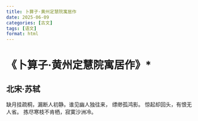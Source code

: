 ```yaml
---
title: 卜算子·黄州定慧院寓居作
date: 2025-06-09
categories: [古文]
tags: [语文]
format: html
---
```

# 《卜算子·黄州定慧院寓居作》*
## 北宋·苏轼
缺月挂疏桐，漏断人初静。谁见幽人独往来，
缥缈孤鸿影。 惊起却回头，有恨无人省。
拣尽寒枝不肯栖，寂寞沙洲冷。